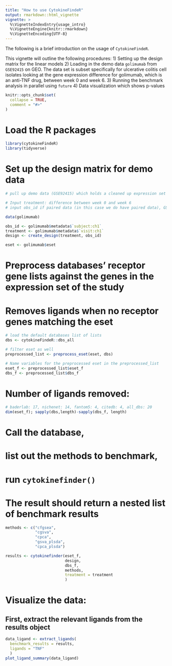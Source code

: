 ```yaml
---
title: "How to use CytokineFindeR"
output: rmarkdown::html_vignette
vignette: >
  %\VignetteIndexEntry{usage_intro}
  %\VignetteEngine{knitr::rmarkdown}
  %\VignetteEncoding{UTF-8}
---
```


The following is a brief introduction on the usage of `CytokineFindeR`. 

This vignette will outline the following procedures:
1) Setting up the design matrix for the linear models
2) Loading in the demo data `golimumab` from `GSE92415` on GEO. The data set is subset specifically for ulcerative colitis cell isolates looking at the gene expression difference for golimumab, which is an anti-TNF drug, between week 0 and week 6. 
3) Running the benchmark analysis in parallel using `future`
4) Data visualization which shows p-values 

```r
knitr::opts_chunk$set(
  collapse = TRUE,
  comment = "#>"
)
```

# Load the R packages
```r
library(cytokineFindeR)
library(tidyverse)
```

# Set up the design matrix for demo data 
```r
# pull up demo data (GSE92415) which holds a cleaned up expression set and meta data subset for the treatment (golimumab) on ulcerative colitus patients

# Input treatment: difference between week 0 and week 6
# input obs_id if paired data (in this case we do have paired data), GSM IDs different for same sample IDs due to different time points

data(golimumab)

obs_id <- golimumab$metadata$`subject:ch1`
treatment <- golimumab$metadata$`visit:ch1`
design <- create_design(treatment, obs_id)

eset <- golimumab$eset
```

# Preprocess databases' receptor gene lists against the genes in the expression set of the study
# Removes ligands when no receptor genes matching the eset
```r
# load the default databases list of lists
dbs <- cytokineFindeR::dbs_all

# filter eset as well
preprocessed_list <- preprocess_eset(eset, dbs)

# Name variables for the preprocessed eset in the preprocessed_list
eset_f <- preprocessed_list$eset_f
dbs_f <- preprocessed_list$dbs_f
```

# Number of ligands removed:
```r
# baderlab: 17, nichenet: 14, fantom5: 4, citedb: 4, all_dbs: 20
dim(eset_f); sapply(dbs,length)-sapply(dbs_f, length)
```

# Call the database, 
# list out the methods to benchmark, 
# run `cytokinefinder()`
# The result should return a nested list of benchmark results
```r
methods <- c("cfgsea", 
             "cgsva", 
             "cpca", 
             "gsva_plsda", 
             "cpca_plsda")

results <- cytokinefinder(eset_f, 
                          design, 
                          dbs_f, 
                          methods, 
                          treatment = treatment
                          )
```

# Visualize the data:
## First, extract the relevant ligands from the results object
```r
data_ligand <- extract_ligands(
  benchmark_results = results, 
  ligands = "TNF"
  )
plot_ligand_summary(data_ligand)
```

